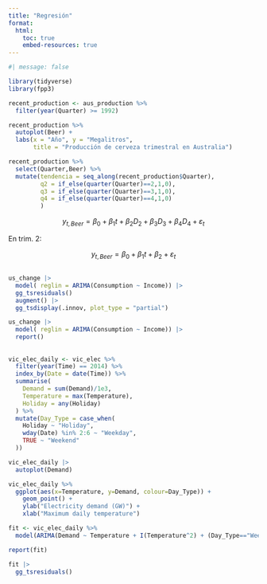 ```yaml
---
title: "Regresión"
format:
  html:
    toc: true
    embed-resources: true
---
```


```r
#| message: false

library(tidyverse)
library(fpp3)
```

```r
recent_production <- aus_production %>% 
  filter(year(Quarter) >= 1992)

recent_production %>% 
  autoplot(Beer) +
  labs(x = "Año", y = "Megalitros", 
       title = "Producción de cerveza trimestral en Australia")
```

```r
recent_production %>% 
  select(Quarter,Beer) %>% 
  mutate(tendencia = seq_along(recent_production$Quarter),
         q2 = if_else(quarter(Quarter)==2,1,0),
         q3 = if_else(quarter(Quarter)==3,1,0),
         q4 = if_else(quarter(Quarter)==4,1,0)
         )
```

$$
y_{t,Beer} = \beta_0 + \beta_1t+ \beta_2D_2 + \beta_3D_3 + \beta_4D_4 + \varepsilon_t
$$

En trim. 2:

$$
y_{t,Beer} = \beta_0 + \beta_1t+ \beta_2 + \varepsilon_t
$$

##

```r
us_change |> 
  model( reglin = ARIMA(Consumption ~ Income)) |> 
  gg_tsresiduals()
  augment() |> 
  gg_tsdisplay(.innov, plot_type = "partial")

us_change |> 
  model( reglin = ARIMA(Consumption ~ Income)) |>
  report()
```



##

```r
vic_elec_daily <- vic_elec %>%
  filter(year(Time) == 2014) %>%
  index_by(Date = date(Time)) %>%
  summarise(
    Demand = sum(Demand)/1e3,
    Temperature = max(Temperature),
    Holiday = any(Holiday)
  ) %>%
  mutate(Day_Type = case_when(
    Holiday ~ "Holiday",
    wday(Date) %in% 2:6 ~ "Weekday",
    TRUE ~ "Weekend"
  ))

```


```r
vic_elec_daily |> 
  autoplot(Demand)

vic_elec_daily %>%
  ggplot(aes(x=Temperature, y=Demand, colour=Day_Type)) +
    geom_point() +
    ylab("Electricity demand (GW)") +
    xlab("Maximum daily temperature")
```


```r
fit <- vic_elec_daily %>%
  model(ARIMA(Demand ~ Temperature + I(Temperature^2) + (Day_Type=="Weekday")))

report(fit)
```

```r
fit |> 
  gg_tsresiduals()
```



